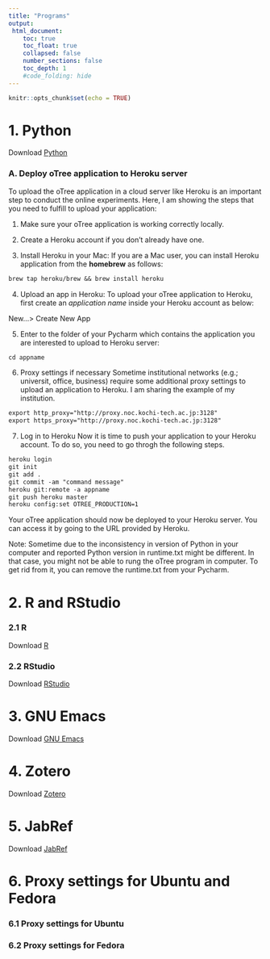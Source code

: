 ```yaml
---
title: "Programs"
output: 
 html_document:
    toc: true
    toc_float: true
    collapsed: false
    number_sections: false
    toc_depth: 1
    #code_folding: hide
---
```


```r
knitr::opts_chunk$set(echo = TRUE)
```

# 1. Python

Download [Python](https://www.python.org/)

### A. Deploy oTree application to Heroku server

To upload the oTree application in a cloud server like Heroku is an important step to conduct the online experiments. Here, I am showing the steps that you need to fulfill to upload your application:

1. Make sure your oTree application is working correctly locally.

2. Create a Heroku account if you don't already have one.

3.  Install Heroku in your Mac:
If you are a Mac user, you can install Heroku application from the **homebrew** as follows:

```txt
brew tap heroku/brew && brew install heroku
```

4. Upload an app in Heroku:
To upload your oTree application to Heroku, first create an *application name* inside your Heroku account as below:

New...> Create New App

5. Enter to the folder of your Pycharm which contains the application you are interested to upload to Heroku server:

```txt
cd appname
```

6. Proxy settings if necessary
Sometime institutional networks (e.g.; universit, office, business) require some additional proxy settings to upload an application to Heroku. I am sharing the example of my institution.

```txt
export http_proxy="http://proxy.noc.kochi-tech.ac.jp:3128"
export https_proxy="http://proxy.noc.kochi-tech.ac.jp:3128"
```


7. Log in to Heroku
Now it is time to push your application to your Heroku account. To do so, you need to go throgh the following steps.

```txt
heroku login
git init
git add .
git commit -am "command message"
heroku git:remote -a appname
git push heroku master
heroku config:set OTREE_PRODUCTION=1
```

Your oTree application should now be deployed to your Heroku server. You can access it by going to the URL provided by Heroku.

Note: Sometime due to the inconsistency in version of Python in your computer and reported Python version in runtime.txt might be different. In that case, you might not be able to rung the oTree program in computer. To get rid from it, you can remove the runtime.txt from your Pycharm.


# 2. R and RStudio

### 2.1 R

Download [R](https://www.r-project.org/)

### 2.2 RStudio

Download [RStudio](https://posit.co/download/rstudio-desktop/)

# 3. GNU Emacs

Download [GNU Emacs](https://www.gnu.org/software/emacs/)

# 4. Zotero

Download [Zotero](https://www.zotero.org/) 

# 5. JabRef

Download [JabRef](https://www.jabref.org/)

# 6. Proxy settings for Ubuntu and Fedora

### 6.1 Proxy settings for Ubuntu

### 6.2 Proxy settings for Fedora